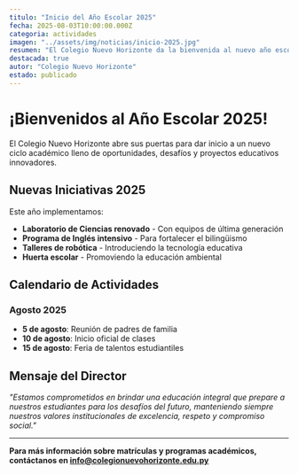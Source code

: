 ```yaml
---
titulo: "Inicio del Año Escolar 2025"
fecha: 2025-08-03T10:00:00.000Z
categoria: actividades
imagen: "../assets/img/noticias/inicio-2025.jpg"
resumen: "El Colegio Nuevo Horizonte da la bienvenida al nuevo año escolar 2025 con grandes expectativas y nuevos proyectos educativos."
destacada: true
autor: "Colegio Nuevo Horizonte"
estado: publicado
---
```


# ¡Bienvenidos al Año Escolar 2025!

El Colegio Nuevo Horizonte abre sus puertas para dar inicio a un nuevo ciclo académico lleno de oportunidades, desafíos y proyectos educativos innovadores.

## Nuevas Iniciativas 2025

Este año implementamos:

- **Laboratorio de Ciencias renovado** - Con equipos de última generación
- **Programa de Inglés intensivo** - Para fortalecer el bilingüismo
- **Talleres de robótica** - Introduciendo la tecnología educativa
- **Huerta escolar** - Promoviendo la educación ambiental

## Calendario de Actividades

### Agosto 2025
- **5 de agosto**: Reunión de padres de familia
- **10 de agosto**: Inicio oficial de clases
- **15 de agosto**: Feria de talentos estudiantiles

## Mensaje del Director

*"Estamos comprometidos en brindar una educación integral que prepare a nuestros estudiantes para los desafíos del futuro, manteniendo siempre nuestros valores institucionales de excelencia, respeto y compromiso social."*

---

**Para más información sobre matrículas y programas académicos, contáctanos en info@colegionuevohorizonte.edu.py**
